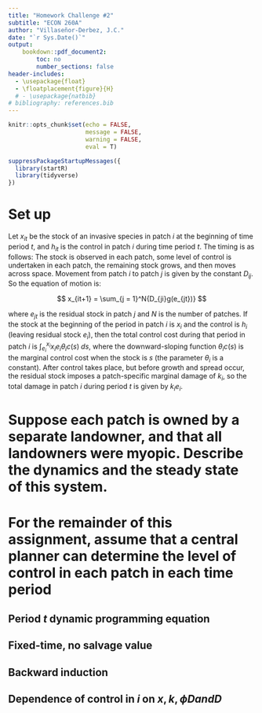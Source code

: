 ```yaml
---
title: "Homework Challenge #2"
subtitle: "ECON 260A"
author: "Villaseñor-Derbez, J.C."
date: "`r Sys.Date()`"
output:
    bookdown::pdf_document2:
        toc: no
        number_sections: false
header-includes:
  - \usepackage{float}
  - \floatplacement{figure}{H}
  # - \usepackage{natbib}
# bibliography: references.bib
---
```


```r
knitr::opts_chunk$set(echo = FALSE,
                      message = FALSE,
                      warning = FALSE,
                      eval = T)

suppressPackageStartupMessages({
  library(startR)
  library(tidyverse)
})
```

# Set up

Let $x_{it}$ be the stock of an invasive species in patch $i$ at the beginning of time period $t$, and $h_{it}$ is the control in patch $i$ during time period $t$. The timing is as follows: The stock is observed in each patch, some level of control is undertaken in each patch, the remaining stock grows, and then moves across space. Movement from patch $i$ to patch $j$ is given by the constant $D_{ij}$. So the equation of motion is:

$$
x_{it+1} = \sum_{j = 1}^N{D_{ji}g(e_{jt})}
$$

where $e_{jt}$ is the residual stock in patch $j$ and $N$ is the number of patches. If the stock at the beginning of the period in patch $i$ is $x_i$ and the control is $h_i$ (leaving residual stock $e_i$), then the total control cost during that period in patch $i$ is  $\int_{e_i}^{x_i}{x_i e_i \theta_ic(s)\;ds}$, where the downward-sloping function $\theta_ic(s)$ is the marginal control cost when the stock is $s$ (the parameter $\theta_i$ is a constant). After control takes place, but before growth and spread occur, the residual stock imposes a patch-specific marginal damage of $k_i$, so the total damage in patch $i$ during period $t$ is given by $k_ie_i$.

# Suppose each patch is owned by a separate landowner, and that all landowners were myopic. Describe the dynamics and the steady state of this system.

# For the remainder of this assignment, assume that a central planner can determine the level of control in each patch in each time period

## Period $t$ dynamic programming equation

## Fixed-time, no salvage value

## Backward induction

## Dependence of control in $i$ on $x, k, \phi D and D$












